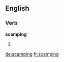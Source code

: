 ==English==

===Verb===
'''scamping'''

# {{present participle of|scamp}}

[[de:scamping]]
[[fr:scamping]]